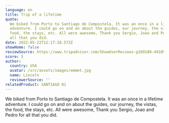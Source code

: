 ```yaml
---
language: en
title: Trip of a lifetime
quote:
  We biked from Porto to Santiago de Compostela. It was an once in a lifetime
  adventure. I could go on and on about the guides, our journey, the vistas, the
  food, the stays, etc. All were awesome, Thank you Sergio, Joao and Pedro for
  all that you did.
date: 2022-05-22T12:17:18.573Z
showHome: false
reviewSource: https://www.tripadvisor.com/ShowUserReviews-g189180-d4105907-r841741406-Top_Bike_Tours_Portugal-Porto_Porto_District_Northern_Portugal.html
score: 5
author:
  country: USA
  avatar: /src/assets/images/emmet.jpg
  name: Lincoln
  reviewerSource: ''
relatedProduct: SANTIAGO 01
---
```


We biked from Porto to Santiago de Compostela. It was an once in a lifetime
adventure. I could go on and on about the guides, our journey, the vistas, the
food, the stays, etc. All were awesome, Thank you Sergio, Joao and Pedro for all
that you did.
